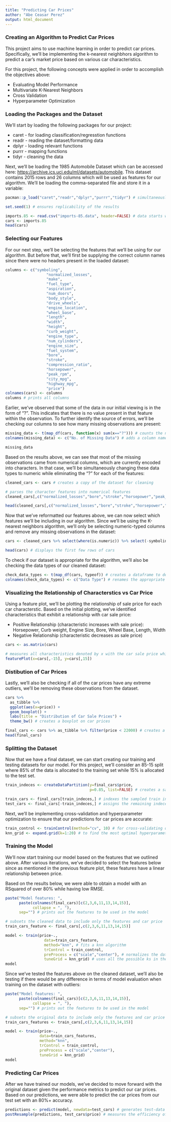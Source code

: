 ---
title: "Predicting Car Prices"
author: "Abe Ceasar Perez"
output: html_document
---

### Creating an Algorithm to Predict Car Prices

This project aims to use machine learning in order to predict car prices. Specifically, we'll be implementing the k-nearest neighbhors algorithm to predict a car's market price based on various car characteristics.

For this project, the following concepts were applied in order to accomplish the objectives above:

- Evaluating Model Performance
- Multivariate K-Nearest Neighbors
- Cross Validation
- Hyperparameter Optimization

### Loading the Packages and the Dataset

We'll start by loading the following packages for our project:

- caret - for loading classification/regresstion functions
- readr - reading the dataset/formatting data
- dplyr - loading relevant functions
- purrr - mapping functions
- tidyr - cleaning the data

Next, we'll be loading the 1985 Automobile Dataset which can be accessed here: <https://archive.ics.uci.edu/ml/datasets/automobile>. This dataset contains 2015 rows and 26 columns which will be used as features for our algorithm. We'll be loading the comma-separated file and store it in a variable:

```{r cars, echo=TRUE, warning=FALSE}

pacman::p_load("caret","readr","dplyr","purrr","tidyr") # simultaneously loads all relevant packages

set.seed(1) # ensures replicability of the results

imports.85 <- read.csv("imports-85.data", header=FALSE) # data starts with pre-defined headers
cars <- imports.85
head(cars)

```

### Selecting our Features

For our next step, we'll be selecting the features that we'll be using for our algorithm. But before that, we'll first be supplying the correct column names since there were no headers present in the loaded dataset:

```{r columns, echo=TRUE, warning=FALSE}

columns <- c("symboling",
                  "normalized_losses",
                  "make",
                  "fuel_type",
                  "aspiration",
                  "num_doors",
                  "body_style",
                  "drive_wheels",
                  "engine_location",
                  "wheel_base",
                  "length",
                  "width",
                  "height",
                  "curb_weight",
                  "engine_type",
                  "num_cylinders",
                  "engine_size",
                  "fuel_system",
                  "bore",
                  "stroke",
                  "compression_ratio",
                  "horsepower",
                  "peak_rpm",
                  "city_mpg",
                  "highway_mpg",
                  "price")
colnames(cars) <- columns
columns # prints all columns

```

Earlier, we've observed that some of the data in our initial viewing is in the form of "?". This indicates that there is no value present in that feature within the observation. To further identify the source of errors, we'll be checking our columns to see how many missing observations are present:

```{r inspect_data, echo=TRUE, warning=FALSE}

missing_data <- t(map_df(cars, function(x) sum(x=="?"))) # counts the number of "?" for each column and changes it into a dataframe
colnames(missing_data) <- c("No. of Missing Data") # adds a column name for the missing observation count

missing_data

```

Based on the results above, we can see that most of the missing observations came from numerical columns, which are currently encoded into characters. In that case, we'll be simultaneously changing these data types to numeric while eliminating the "?" for each of the features:

```{r parse_cols, echo=TRUE, warning=FALSE}

cleaned_cars <- cars # creates a copy of the dataset for cleaning

# parses the character features into numerical features
cleaned_cars[,c("normalized_losses","bore","stroke","horsepower","peak_rpm","price")] <- map(cleaned_cars[,c("normalized_losses","bore","stroke","horsepower","peak_rpm","price")], parse_number) 

head(cleaned_cars[,c("normalized_losses","bore","stroke","horsepower","peak_rpm","price")])

```

Now that we've reformatted our features above, we can now select which features we'll be including in our algorithm. Since we'll be using the K-nearest neighbors algorithm, we'll only be selecting numeric-typed columns and remove any missing observations in the dataset:

```{r selected_features, echo=TRUE, warning=FALSE}

cars <- cleaned_cars %>% select(where(is.numeric)) %>% select(-symboling) %>% drop_na() # selects numeric columns, removes symboling which is only considered an id, and drops all missing observations

head(cars) # displays the first few rows of cars

```

To check if our dataset is appropriate for the algorithm, we'll also be checking the data types of our cleaned dataset:

```{r selected_features_cols, echo=TRUE, warning=FALSE}

check_data_types <- t(map_df(cars, typeof)) # creates a dataframe to determine the data types of the cleaned dataset
colnames(check_data_types) <- c("Data Type") # renames the appropriate column name above

```

### Visualizing the Relationship of Characterstics vs Car Price

Using a feature plot, we'll be plotting the relationship of sale price for each car characterstic. Based on the initial plotting, we've identified characteristics that exhibit a relationship with car sale price:

- Positive Relationship (characteristic increases with sale price): Horsepower, Curb weight, Engine Size, Bore, Wheel Base, Length, Width
- Negative Relationship (characteristic decreases as sale price)

```{r feature_plot, echo=TRUE, warning=FALSE}

cars <- as.matrix(cars)

# measures all characteristics denoted by x with the car sale price which is denoted by y
featurePlot(x=cars[,-15], y=cars[,15]) 

```

### Distibution of Car Prices

Lastly, we'll also be checking if all of the car prices have any extreme outliers, we'll be removing these observations from the dataset.

```{r price_dist, echo=TRUE, warning=FALSE}

cars %>% 
  as_tibble %>% 
  ggplot(aes(x=price)) + 
  geom_boxplot() + 
  labs(title = "Distribution of Car Sale Prices") +
  theme_bw() # creates a boxplot on car prices

final_cars <- cars %>% as_tibble %>% filter(price < 22000) # creates a revised dataframe without outliers
head(final_cars) 

```

### Splitting the Dataset

Now that we have a final dataset, we can start creating our training and testing datasets for our model. For this project, we'll consider an 85-15 split where 85% of the data is allocated to the training set while 15% is allocated to the test set.

```{r train_test, echo=TRUE, warning=FALSE}

train_indeces <- createDataPartition(y=final_cars$price,
                                     p=0.85, list=FALSE) # creates a sample of indeces from 85% of the data

train_cars <- final_cars[train_indeces,] # indexes the sampled train indeces to form the train set
test_cars <- final_cars[-train_indeces,] # assigns the remaining indeces to the test set

```

Next, we'll be implementing cross-validation and hyperparameter optimization to ensure that our predictions for car prices are accurate:

```{r kfold, echo=TRUE, warning=FALSE}

train_control <- trainControl(method="cv", 10) # for cross-validating our trained model to 10 folds
knn_grid <- expand.grid(k=1:20) # to find the most optimal hyperparameter / k for our model

```


### Training the Model

We'll now start training our model based on the features that we outlined above. After various iterations, we've decided to select the features below since as mentioned in the previous feature plot, these features have a linear relationship between price.

Based on the results below, we were able to obtain a model with an RSquared of over 80% while having low RMSE.

```{r train_cleaned, echo=TRUE, warning=FALSE}

paste("Model features: ",
      paste(colnames(final_cars)[c(2,3,6,11,13,14,15)], 
            collapse = ", "),
      sep="") # prints out the features to be used in the model

# subsets the cleaned data to include only the features and car price
train_cars_feature <- final_cars[,c(2,3,6,11,13,14,15)] 

model <- train(price~.,
                 data=train_cars_feature,
                 method="knn", # fits a knn algorithm
                 trControl = train_control,
                 preProcess = c("scale","center"), # normalizes the data to have similar units
                 tuneGrid = knn_grid) # uses all the possible ks in the knn grid to find the optimum k based on model performance metrics
model

```

Since we've tested the features above on the cleaned dataset, we'll also be testing if there would be any difference in terms of model evaluation when training on the dataset with outliers:

```{r train_prev, echo=TRUE, warning=FALSE}

paste("Model features: ",
      paste(colnames(final_cars)[c(2,3,6,11,13,14,15)], 
            collapse = ", "),
      sep="") # prints out the features to be used in the model

# subsets the original data to include only the features and car price
train_cars_features <- train_cars[,c(2,3,6,11,13,14,15)]

model <- train(price~.,
               data=train_cars_features,
               method="knn",
               trControl = train_control,
               preProcess = c("scale","center"),
               tuneGrid = knn_grid)
model

```

### Predicting Car Prices

After we have trained our models, we've decided to move forward with the original dataset given the performance metrics to predict our car prices. Based on our predictions, we were able to predict the car prices from our test set with an 80%+ accuracy.

```{r test_model, echo=TRUE, warning=FALSE}

predictions <- predict(model, newdata=test_cars) # generates test-data predictions using the initial model 
postResample(predictions, test_cars$price) # measures the efficiency of predictions

```

<br>
<br>
